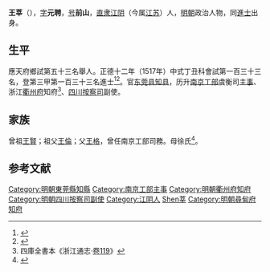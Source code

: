{{明清人物信息框
| 姓名 = 王莘
| 原名 =
| 圖片名稱= 王莘 (明).jpg
| 圖片大小 =
| 圖片說明 = 《江苏江阴古塘王氏宗谱》之《前山公像》
| 最高職務 = 四川按察司副使
| 國家 = 大明 
| 爵位 =
| 籍貫 = 直隸常州府江陰縣
| 族裔 = 
| 字號 = 字元聘，號前山
| 諡號 =
| 出生日期 = 生年不詳
| 出生地點 = 
| 逝世日期 = 卒年不詳 
| 逝世地點 =
| 墓葬 =
| 配偶 = 
| 親屬 = 
| 出身 =
* 正德十二年丁丑科同進士出身
| 經歷 =
| 著作 =  
}}
'''王莘'''（{{bd|1476年||1545年||catIdx=W王}}），[[表字|字]]'''元聘'''，[[号|号]]'''前山'''，[[南直隶|直隶]][[江阴|江阴]]（今属[[江苏|江苏]]）人，[[明朝|明朝]]政治人物，同[[進士|進士]]出身。

== 生平 ==
應天府鄉試第五十三名舉人。正德十二年（1517年）中式丁丑科會試第一百三十三名，登第三甲第一百三十三名進士<ref>{{Cite book|title=《皇明贡举考》卷五|last=（明）[[张朝瑞|张朝瑞]]|first=|publisher=《续修四库全书》史部第828册|year=|isbn=|location=|pages=}}</ref><ref>{{Cite book|title=贡举志五种 上|last=鲁小俊，江俊伟著|first=|publisher=武汉：武汉大学出版社|year=2009|isbn=978-7-307-07043-1|location=|pages=}}</ref>。官[[东莞县|东莞县]][[知县|知县]]，历升[[南京|南京]][[工部|工部]]虞衡司[[主事|主事]]、浙江[[衢州府|衢州府]]知府<ref>四庫全書本《浙江通志·[[s:浙江通志_(四庫全書本)/卷119|卷119]]》</ref>、[[四川|四川]][[按察司|按察司]]副使。

== 家族 ==
曾祖[[王賢|王賢]]；祖父[[王倫|王倫]]；父[[王格|王格]]，曾任南京工部司務。母徐氏<ref>{{Cite book|title=天一阁藏明代科举录选刊 登科录 点校本|last=龚延明主编|first=|publisher=宁波出版社|year=2016|isbn=978-7-5526-2320-8|location=宁波|pages=|quote=《天一閣藏明代科舉錄選刊.登科錄》之《正德十二年丁丑科進士登科錄》}}</ref>。

==参考文献==
{{reflist}}

{{正德十二年丁丑科殿試金榜}}

{{DEFAULTSORT:Wang王}}
[[Category:明朝東莞縣知縣|Category:明朝東莞縣知縣]]
[[Category:南京工部主事|Category:南京工部主事]]
[[Category:明朝衢州府知府|Category:明朝衢州府知府]]
[[Category:明朝四川按察司副使|Category:明朝四川按察司副使]]
[[Category:江阴人|Category:江阴人]]
[[Category:王姓|Shen莘]]
[[Category:明朝尋甸府知府|Category:明朝尋甸府知府]]
